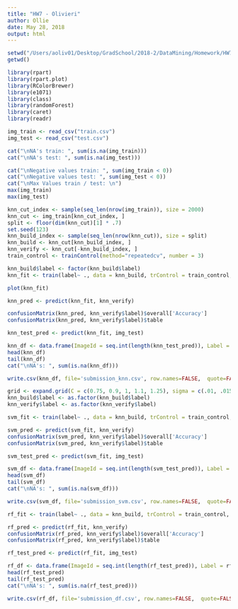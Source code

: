```yaml
---
title: "HW7 - Olivieri"
author: Ollie
date: May 28, 2018
output: html
---
```



```r
setwd("/Users/aoliv01/Desktop/GradSchool/2018-2/DataMining/Homework/HW7")
getwd()
```

```r
library(rpart)
library(rpart.plot)
library(RColorBrewer)
library(e1071)
library(class)
library(randomForest)
library(caret)
library(readr)
```

```r
img_train <- read_csv("train.csv")
img_test <- read_csv("test.csv")
```

```r
cat("\nNA's train: ", sum(is.na(img_train)))
cat("\nNA's test: ", sum(is.na(img_test)))

cat("\nNegative values train: ", sum(img_train < 0))
cat("\nNegative values test: ", sum(img_test < 0))
cat("\nMax Values train / test: \n")
max(img_train)
max(img_test)
```

```r
knn_cut_index <- sample(seq_len(nrow(img_train)), size = 2000)
knn_cut <- img_train[knn_cut_index, ]
split <- floor(dim(knn_cut)[1] * .7)
set.seed(123)
knn_build_index <- sample(seq_len(nrow(knn_cut)), size = split)
knn_build <- knn_cut[knn_build_index, ]
knn_verify <- knn_cut[-knn_build_index, ]
train_control <- trainControl(method="repeatedcv", number = 3)
```

```r
knn_build$label <- factor(knn_build$label)
knn_fit <- train(label~ ., data = knn_build, trControl = train_control, method = "knn")

plot(knn_fit)
```

```r
knn_pred <- predict(knn_fit, knn_verify)
```


```r
confusionMatrix(knn_pred, knn_verify$label)$overall['Accuracy']
confusionMatrix(knn_pred, knn_verify$label)$table
```

```r
knn_test_pred <- predict(knn_fit, img_test)
```

```r
knn_df <- data.frame(ImageId = seq.int(length(knn_test_pred)), Label = knn_test_pred)
head(knn_df)
tail(knn_df)
cat("\nNA's: ", sum(is.na(knn_df)))
```


```r
write.csv(knn_df, file='submission_knn.csv', row.names=FALSE,  quote=FALSE)
```

```r
grid <- expand.grid(C = c(0.75, 0.9, 1, 1.1, 1.25), sigma = c(.01, .015, 0.2))
knn_build$label <- as.factor(knn_build$label)
knn_verify$label <- as.factor(knn_verify$label)
```


```r
svm_fit <- train(label~ ., data = knn_build, trControl = train_control, method = "svmRadial", tuneGrid = grid)

```
```r
svm_pred <- predict(svm_fit, knn_verify)
confusionMatrix(svm_pred, knn_verify$label)$overall['Accuracy']
confusionMatrix(svm_pred, knn_verify$label)$table
```

```r
svm_test_pred <- predict(svm_fit, img_test)
```


```r
svm_df <- data.frame(ImageId = seq.int(length(svm_test_pred)), Label = svm_test_pred)
head(svm_df)
tail(svm_df)
cat("\nNA's: ", sum(is.na(svm_df)))
```

```r
write.csv(svm_df, file='submission_svm.csv', row.names=FALSE,  quote=FALSE)
```

```r
rf_fit <- train(label~ ., data = knn_build, trControl = train_control, method = "rf")

```
```r
rf_pred <- predict(rf_fit, knn_verify)
confusionMatrix(rf_pred, knn_verify$label)$overall['Accuracy']
confusionMatrix(rf_pred, knn_verify$label)$table
```

```r
rf_test_pred <- predict(rf_fit, img_test)
```

```r
rf_df <- data.frame(ImageId = seq.int(length(rf_test_pred)), Label = rf_test_pred)
head(rf_test_pred)
tail(rf_test_pred)
cat("\nNA's: ", sum(is.na(rf_test_pred)))
```

```r
write.csv(rf_df, file='submission_df.csv', row.names=FALSE,  quote=FALSE)
```





